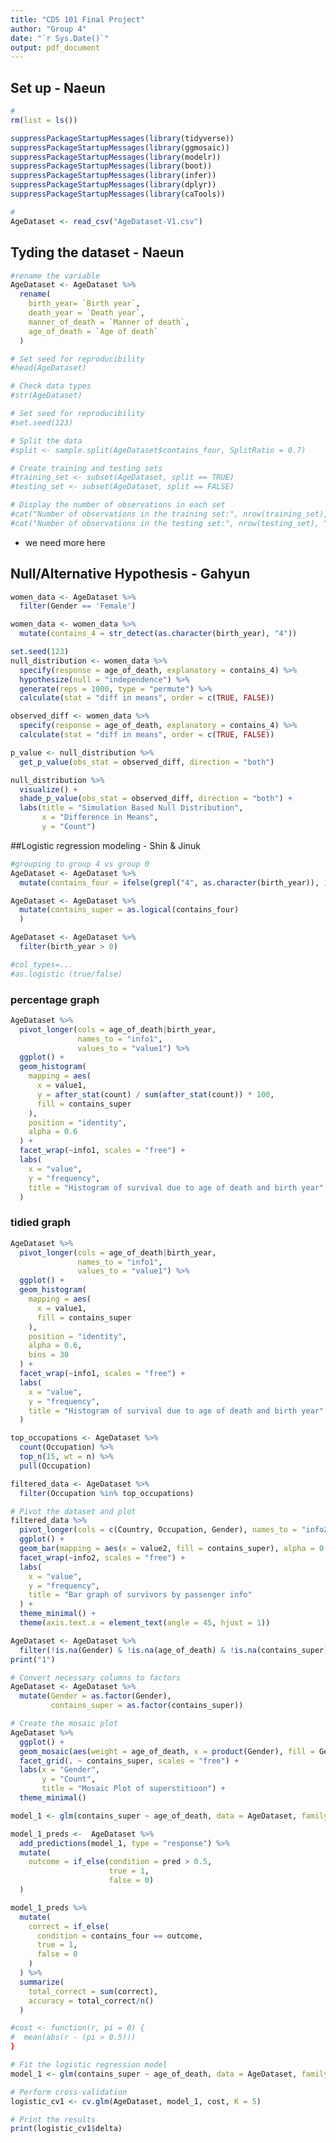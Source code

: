 ```yaml
---
title: "CDS 101 Final Project"
author: "Group 4"
date: "`r Sys.Date()`"
output: pdf_document
---
```

## Set up - Naeun
```r
#
rm(list = ls())

suppressPackageStartupMessages(library(tidyverse))
suppressPackageStartupMessages(library(ggmosaic))
suppressPackageStartupMessages(library(modelr))
suppressPackageStartupMessages(library(boot))
suppressPackageStartupMessages(library(infer))
suppressPackageStartupMessages(library(dplyr))
suppressPackageStartupMessages(library(caTools))

# 
AgeDataset <- read_csv("AgeDataset-V1.csv")
```

## Tyding the dataset - Naeun
```r
#rename the variable
AgeDataset <- AgeDataset %>%
  rename(
    birth_year= `Birth year`,
    death_year = `Death year`,
    manner_of_death = `Manner of death`,
    age_of_death = `Age of death`
  )

# Set seed for reproducibility
#head(AgeDataset)

# Check data types
#str(AgeDataset)

# Set seed for reproducibility
#set.seed(123)

# Split the data
#split <- sample.split(AgeDataset$contains_four, SplitRatio = 0.7)

# Create training and testing sets
#training_set <- subset(AgeDataset, split == TRUE)
#testing_set <- subset(AgeDataset, split == FALSE)

# Display the number of observations in each set
#cat("Number of observations in the training set:", nrow(training_set), "\n")
#cat("Number of observations in the testing set:", nrow(testing_set), "\n")
```

* we need more here

## Null/Alternative Hypothesis - Gahyun
```r
women_data <- AgeDataset %>%
  filter(Gender == 'Female')
```
```r
women_data <- women_data %>%
  mutate(contains_4 = str_detect(as.character(birth_year), "4"))
```
```r
set.seed(123)
null_distribution <- women_data %>%
  specify(response = age_of_death, explanatory = contains_4) %>%
  hypothesize(null = "independence") %>%
  generate(reps = 1000, type = "permute") %>% 
  calculate(stat = "diff in means", order = c(TRUE, FALSE))
```
```r
observed_diff <- women_data %>%
  specify(response = age_of_death, explanatory = contains_4) %>%
  calculate(stat = "diff in means", order = c(TRUE, FALSE))
```
```r
p_value <- null_distribution %>%
  get_p_value(obs_stat = observed_diff, direction = "both")

null_distribution %>%
  visualize() +
  shade_p_value(obs_stat = observed_diff, direction = "both") +
  labs(title = "Simulation Based Null Distribution",
       x = "Difference in Means",
       y = "Count")
```

##Logistic regression modeling - Shin & Jinuk
```r
#grouping to group 4 vs group 0
AgeDataset <- AgeDataset %>%
  mutate(contains_four = ifelse(grepl("4", as.character(birth_year)), 1, 0))

AgeDataset <- AgeDataset %>%
  mutate(contains_super = as.logical(contains_four)
  )
```
```r
AgeDataset <- AgeDataset %>%
  filter(birth_year > 0)
```

```r
#col_types=...
#as.logistic (true/false)
```
### percentage graph
```r
AgeDataset %>% 
  pivot_longer(cols = age_of_death|birth_year,
               names_to = "info1",
               values_to = "value1") %>% 
  ggplot() +
  geom_histogram(
    mapping = aes(
      x = value1,
      y = after_stat(count) / sum(after_stat(count)) * 100,
      fill = contains_super
    ),
    position = "identity",
    alpha = 0.6
  ) +
  facet_wrap(~info1, scales = "free") +
  labs(
    x = "value",
    y = "frequency",
    title = "Histogram of survival due to age of death and birth year"
  )
```
### tidied graph
```r
AgeDataset %>% 
  pivot_longer(cols = age_of_death|birth_year,
               names_to = "info1",
               values_to = "value1") %>% 
  ggplot() +
  geom_histogram(
    mapping = aes(
      x = value1,
      fill = contains_super
    ),
    position = "identity",
    alpha = 0.6,
    bins = 30
  ) +
  facet_wrap(~info1, scales = "free") +
  labs(
    x = "value",
    y = "frequency",
    title = "Histogram of survival due to age of death and birth year"
  )
```
```r
top_occupations <- AgeDataset %>%
  count(Occupation) %>%
  top_n(15, wt = n) %>%
  pull(Occupation)

filtered_data <- AgeDataset %>%
  filter(Occupation %in% top_occupations)

# Pivot the dataset and plot
filtered_data %>%
  pivot_longer(cols = c(Country, Occupation, Gender), names_to = "info2", values_to = "value2") %>%
  ggplot() +
  geom_bar(mapping = aes(x = value2, fill = contains_super), alpha = 0.6) +
  facet_wrap(~info2, scales = "free") +
  labs(
    x = "value", 
    y = "frequency", 
    title = "Bar graph of survivors by passenger info"
  ) +
  theme_minimal() +
  theme(axis.text.x = element_text(angle = 45, hjust = 1))
```
```r
AgeDataset <- AgeDataset %>% 
  filter(!is.na(Gender) & !is.na(age_of_death) & !is.na(contains_super))
print("1")

# Convert necessary columns to factors
AgeDataset <- AgeDataset %>%
  mutate(Gender = as.factor(Gender),
         contains_super = as.factor(contains_super))

# Create the mosaic plot
AgeDataset %>% 
  ggplot() +
  geom_mosaic(aes(weight = age_of_death, x = product(Gender), fill = Gender)) +
  facet_grid(. ~ contains_super, scales = "free") +
  labs(x = "Gender", 
       y = "Count", 
       title = "Mosaic Plot of superstitioon") +
  theme_minimal()
```

```r
model_1 <- glm(contains_super ~ age_of_death, data = AgeDataset, family = "binomial")
```
```r
model_1_preds <-  AgeDataset %>% 
  add_predictions(model_1, type = "response") %>% 
  mutate(
    outcome = if_else(condition = pred > 0.5,
                      true = 1,
                      false = 0)
  )

model_1_preds %>% 
  mutate(
    correct = if_else(
      condition = contains_four == outcome,
      true = 1,
      false = 0
    )
  ) %>% 
  summarize(
    total_correct = sum(correct),
    accuracy = total_correct/n()
  )
```
```r
#cost <- function(r, pi = 0) {
#  mean(abs(r - (pi > 0.5)))
}

# Fit the logistic regression model
model_1 <- glm(contains_super ~ age_of_death, data = AgeDataset, family = "binomial")

# Perform cross-validation
logistic_cv1 <- cv.glm(AgeDataset, model_1, cost, K = 5)

# Print the results
print(logistic_cv1$delta)
```


